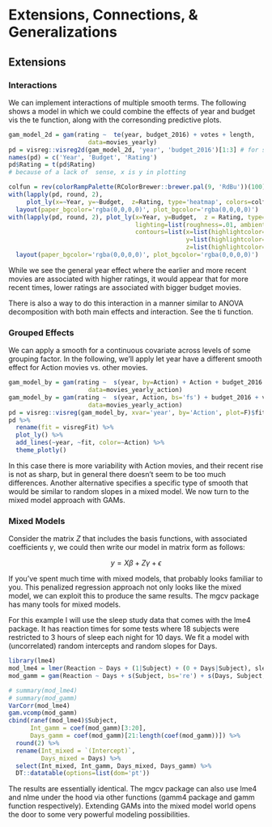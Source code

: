 # Extensions, Connections, & Generalizations

## Extensions 

### Interactions

We can implement interactions of multiple smooth terms. The following shows a model in which we could combine the effects of year and budget vis the <span class="func">te</span> function, along with the corresonding predictive plots.  

```r
gam_model_2d = gam(rating ~  te(year, budget_2016) + votes + length, 
                      data=movies_yearly)
pd = visreg::visreg2d(gam_model_2d, 'year', 'budget_2016')[1:3] # for some reason 2d doesn't have a plot= argument
names(pd) = c('Year', 'Budget', 'Rating')
pd$Rating = t(pd$Rating)
# because of a lack of  sense, x is y in plotting 
```

```r
colfun = rev(colorRampPalette(RColorBrewer::brewer.pal(9, 'RdBu'))(100))
with(lapply(pd, round, 2),
     plot_ly(x=~Year, y=~Budget,  z=Rating, type='heatmap', colors=colfun, width='75%'))  %>%
  layout(paper_bgcolor='rgba(0,0,0,0)', plot_bgcolor='rgba(0,0,0,0)')
with(lapply(pd, round, 2), plot_ly(x=Year, y=Budget,  z = Rating, type='surface', hoverinfo='none', colors=colfun, width='75%',
                                   lighting=list(roughness=.01, ambient=.75), 
                                   contours=list(x=list(highlightcolor=toRGB('gray90'), width=1),
                                                 y=list(highlightcolor=toRGB('gray90'), width=1),
                                                 z=list(highlightcolor=toRGB('gray90'), width=1))))  %>% 
  layout(paper_bgcolor='rgba(0,0,0,0)', plot_bgcolor='rgba(0,0,0,0)')
```

While we see the general year effect where the earlier and more recent movies are associated with higher ratings, it would appear that for more recent times, lower ratings are associated with bigger budget movies.

There is also a way to do this interaction in a manner similar to ANOVA decomposition with both main effects and interaction.  See the <span class="func">ti</span> function.


### Grouped Effects

We can apply a smooth for a continuous covariate across levels of some grouping factor.  In the following, we'll apply let year have a different smooth effect for Action movies vs. other movies.

```r
gam_model_by = gam(rating ~  s(year, by=Action) + Action + budget_2016 + votes + length, 
                      data=movies_yearly_action)
gam_model_by = gam(rating ~  s(year, Action, bs='fs') + budget_2016 + votes + length, 
                      data=movies_yearly_action)
pd = visreg::visreg(gam_model_by, xvar='year', by='Action', plot=F)$fit
pd %>% 
  rename(fit = visregFit) %>% 
  plot_ly() %>% 
  add_lines(~year, ~fit, color=~Action) %>% 
  theme_plotly()
```

In this case there is more variability with Action movies, and their recent rise is not as sharp, but in general there doesn't seem to be too much differences.  Another alternative specifies a specific type of smooth that would be similar to random slopes in a mixed model. We now turn to the mixed model approach with GAMs.


### Mixed Models

Consider the matrix $Z$ that includes the basis functions, with associated coefficients $\gamma$, we could then write our model in matrix form as
follows:

$$ y = X\beta + Z\gamma + \epsilon$$

If you've spent much time with mixed models, that probably looks familiar to you. This penalized regression approach not only looks like the mixed model, we can exploit this to produce the same results.  The mgcv package has many tools for mixed models.

For this example I will use the sleep study data that comes with the lme4 package. It has reaction times for some tests where 18 subjects were restricted to 3 hours of sleep each night for 10 days. We fit a model with (uncorrelated) random intercepts and random slopes for Days.

```r
library(lme4)
mod_lme4 = lmer(Reaction ~ Days + (1|Subject) + (0 + Days|Subject), sleepstudy, REML=F)
mod_gamm = gam(Reaction ~ Days + s(Subject, bs='re') + s(Days, Subject, bs='re'), data=sleepstudy, method='ML')

# summary(mod_lme4)
# summary(mod_gamm)
VarCorr(mod_lme4)
gam.vcomp(mod_gamm)
cbind(ranef(mod_lme4)$Subject,
      Int_gamm = coef(mod_gamm)[3:20],
      Days_gamm = coef(mod_gamm)[21:length(coef(mod_gamm))]) %>% 
  round(2) %>% 
  rename(Int_mixed = `(Intercept)`,
         Days_mixed = Days) %>% 
  select(Int_mixed, Int_gamm, Days_mixed, Days_gamm) %>% 
  DT::datatable(options=list(dom='pt'))
```

The results are essentially identical. The <span class="pack">mgcv</span> package can also use <span class="pack">lme4</span> and <span class="pack">nlme</span> under the hood via other functions (<span class="pack">gamm4</span> package and <span class="func">gamm</span> function respectively). Extending GAMs into the mixed model world opens the door to some very powerful modeling possibilities.  
